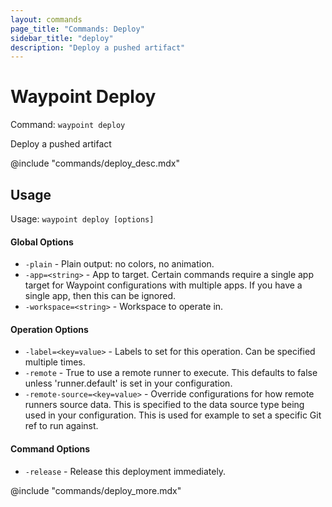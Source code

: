 ```yaml
---
layout: commands
page_title: "Commands: Deploy"
sidebar_title: "deploy"
description: "Deploy a pushed artifact"
---
```


# Waypoint Deploy

Command: `waypoint deploy`

Deploy a pushed artifact

@include "commands/deploy_desc.mdx"

## Usage

Usage: `waypoint deploy [options]`

#### Global Options

- `-plain` - Plain output: no colors, no animation.
- `-app=<string>` - App to target. Certain commands require a single app target for Waypoint configurations with multiple apps. If you have a single app, then this can be ignored.
- `-workspace=<string>` - Workspace to operate in.

#### Operation Options

- `-label=<key=value>` - Labels to set for this operation. Can be specified multiple times.
- `-remote` - True to use a remote runner to execute. This defaults to false 
unless 'runner.default' is set in your configuration.
- `-remote-source=<key=value>` - Override configurations for how remote runners source data. This is specified to the data source type being used in your configuration. This is used for example to set a specific Git ref to run against.

#### Command Options

- `-release` - Release this deployment immediately.

@include "commands/deploy_more.mdx"
